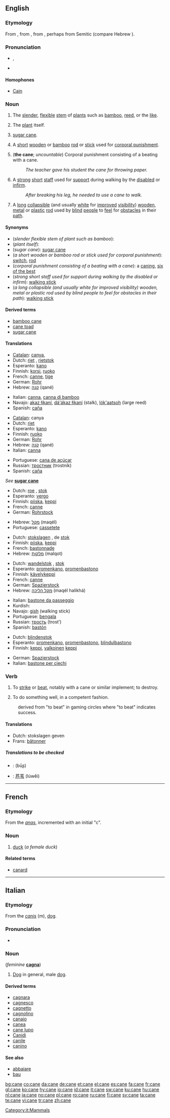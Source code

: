 ==English==

===Etymology===
From {{OF.}} {{term|cane||lang=fro}}, from {{L.}} {{term|canna}}, from {{AGr.}} {{term|κάννα||tr=kanna|sc=polytonic|reed}}, perhaps from Semitic (compare Hebrew {{term|קנה||tr=qaneh|reed}}).

===Pronunciation===
* {{IPA|/keɪn/}}, {{SAMPA|/keIn/}}
* {{audio|en-us-cane.ogg|Audio (US)}}
*: {{rhymes|eɪn}}

====Homophones====
* [[Cain]]

===Noun===
{{en-noun|s|-}}

# {{uncountable}} The [[slender]], [[flexible]] [[stem]] of [[plant]]s such as [[bamboo]], [[reed]], or the [[like]].
# {{uncountable}} The [[plant]] itself.
# {{uncountable}} [[sugar cane]].
# {{countable}} A [[short]] [[wooden]] or [[bamboo]] [[rod]] or [[stick]] used for [[corporal punishment]].
# ('''the cane'''; ''uncountable'') Corporal punishment consisting of a beating with a cane.
#: ''The teacher gave his student the cane for throwing paper.''
# {{countable}} A [[strong]] [[short]] [[staff]] used for [[support]] during walking by the [[disabled]] or [[infirm]].
#: ''After breaking his leg, he needed to use a cane to walk.''
# {{countable}} A [[long]] [[collapsible]] (and usually [[white]] for [[improved]] [[visibility]]) [[wooden]], [[metal]] or [[plastic]] [[rod]] used by [[blind]] [[people]] to [[feel]] for [[obstacle|obstacles]] in their [[path]].

====Synonyms====
* (''slender flexible stem of plant such as bamboo''):
* (''plant itself''):
* (''sugar cane''): [[sugar cane]]
* (''a short wooden or bamboo rod or stick used for corporal punishment''): [[switch]], [[rod]]
* (''corporal punishment consisting of a beating with a cane''): a [[caning]], [[six of the best]]
* (''strong short staff used for support during walking by the disabled or infirm''): [[walking stick]]
* (''a long collapsible (and usually white for improved visibility) wooden, metal or plastic rod used by blind people to feel for obstacles in their path''): [[walking stick]]

====Derived terms====
* [[bamboo cane]]
* [[cane toad]]
* [[sugar cane]]

====Translations====
{{trans-top|slender flexible stem of plants such as bamboo}}
* [[Catalan]]: [[canya]], {{f}}
* Dutch: [[riet]] {{n}}, [[rietstok]] {{m}}
* Esperanto: [[kano]]
* Finnish: [[korsi]], [[ruoko]]
* French: [[canne]], [[tige]]
* German: [[Rohr]] {{n}}
* Hebrew: [[קנה]] (qané) {{m}}
{{trans-mid}}
* Italian: [[canna]], [[canna di bamboo]] {{f}}
* Navajo: [[akaz łikaní]], [[dá'ákaz łikaní]] (stalk), [[lók'aatsoh]] (large reed)
* Spanish: [[caña]] {{f}}
{{trans-bottom}}

{{trans-top|plant itself}}
* [[Catalan]]: canya
* Dutch: [[riet]] {{n}}
* Esperanto: [[kano]]
* Finnish: [[ruoko]]
* German: [[Rohr]] {{n}}
* Hebrew: [[קנה]] (qané) {{m}}
* Italian: [[canna]] {{f}}
{{trans-mid}}
* Portuguese: [[cana de açúcar]] {{f}}
* Russian: [[тростник]] (trostník) {{m}}
* Spanish: [[caña]] {{f}}
{{trans-bottom}}

{{trans-top|sugar cane}}
''See'' '''[[sugar cane]]'''
{{trans-bottom}}

{{trans-top|a short wooden or bamboo rod or stick used for corporal punishment}}
* Dutch: [[roe]] {{m}}, [[stok]] {{m}}
* Esperanto: [[vergo]]
* Finnish: [[piiska]], [[keppi]]
* French: [[canne]] {{f}}
* German: [[Rohrstock]] {{m}}
{{trans-mid}}
* Hebrew: [[מקל]] (maqél) {{m}}
* Portuguese: [[cassetete]] {{m}}
{{trans-bottom}}

{{trans-top|the cane: corporal punishment consisting of a beating with a cane}}
* Dutch: [[stokslagen]] {{m|p}}, de [[stok]] {{m}}
* Finnish: [[piiska]], [[keppi]]
* French: [[bastonnade]]
* Hebrew: [[מלקות]] (malqot) {{f|p}}
{{trans-mid}}
{{trans-bottom}}

{{trans-top|strong short staff used for support during walking by the disabled or infirm}}
* Dutch: [[wandelstok]] {{m}}, [[stok]] {{m}}
* Esperanto: [[promenkano]], [[promenbastono]]
* Finnish: [[kävelykeppi]]
* French: [[canne]] {{f}}
* German: [[Spazierstock]] {{m}}
* Hebrew: [[מקל הליכה]] (maqél halikhá) {{m}}
{{trans-mid}}
* Italian: [[bastone da passeggio]] {{m}}
* Kurdish: {{KUchar|[[دارده‌ست]]}}
* Navajo: [[gish]] (walking stick)
* Portuguese: [[bengala]] {{f}}
* Russian: [[трость]] (trost’) {{f}}
* Spanish: [[bastón]] {{m}}
{{trans-bottom}}

{{trans-top|a long collapsible (and usually white for improved visibility) wooden, metal or plastic rod used by blind people to feel for obstacle|obstacles in their path}}
* Dutch: [[blindenstok]] {{m}}
* Esperanto: [[promenkano]], [[promenbastono]], [[blindulbastono]]
* Finnish: [[keppi]], [[valkoinen]] [[keppi]]
{{trans-mid}}
* German: [[Spazierstock]] {{m}}
* Italian: [[bastone per ciechi]] {{m}}
{{trans-bottom}}

===Verb===
{{en-verb|can|ing}}

# {{context|UK|slang}} To [[strike]] or [[beat]], notably with a cane or similar implement; to destroy.
# {{context|UK|slang}} To do something well, in a competent fashion.
: derived from "to beat" in gaming circles where "to beat" indicates success.

====Translations====
{{trans-top|to beat}}
* Dutch: stokslagen geven
* Frans: [[bâtonner]]
{{trans-bottom}}

=====Translations to be checked=====
{{checktrans}}
* {{ttbc|Arabic}}: {{ARchar|[[بوص]]}} (būʂ) {{m}}
* {{ttbc|Chinese}}: [[芦苇]] (lúwěi)

----

==French==

===Etymology===
From the {{L.|fr}} ''[[anas]]'', incremented with an initial "c".

===Noun===
{{fr-noun-reg|f}}

# [[duck]] (''a female duck'')

====Related terms====
* [[canard]]

----

==Italian==
{{wikipedia|lang=it}}

===Etymology===
From the {{L.|it}} ''[[canis]]'' (''m''), [[dog]].

===Pronunciation===
* {{IPA|/ˈkane/}}

===Noun===
{{it-noun|can|m|e|i}} (''feminine'' '''[[cagna]]''')

# [[dog|Dog]] in general, male [[dog]].

====Derived terms====
* [[cagnara]]
* [[cagnesco]]
* [[cagnetto]]
* [[cagnolino]]
* [[canaio]]
* [[canea]]
* [[cane lupo]]
* [[Canidi]]
* [[canile]]
* [[canino]]

====See also====
* [[abbaiare]]
* [[bau]]

[[Category:it:Mammals]]

[[bg:cane]]
[[co:cane]]
[[da:cane]]
[[de:cane]]
[[et:cane]]
[[el:cane]]
[[es:cane]]
[[fa:cane]]
[[fr:cane]]
[[gl:cane]]
[[ko:cane]]
[[hy:cane]]
[[io:cane]]
[[id:cane]]
[[it:cane]]
[[sw:cane]]
[[ku:cane]]
[[hu:cane]]
[[nl:cane]]
[[ja:cane]]
[[no:cane]]
[[pl:cane]]
[[ro:cane]]
[[ru:cane]]
[[fi:cane]]
[[sv:cane]]
[[ta:cane]]
[[te:cane]]
[[vi:cane]]
[[tr:cane]]
[[zh:cane]]